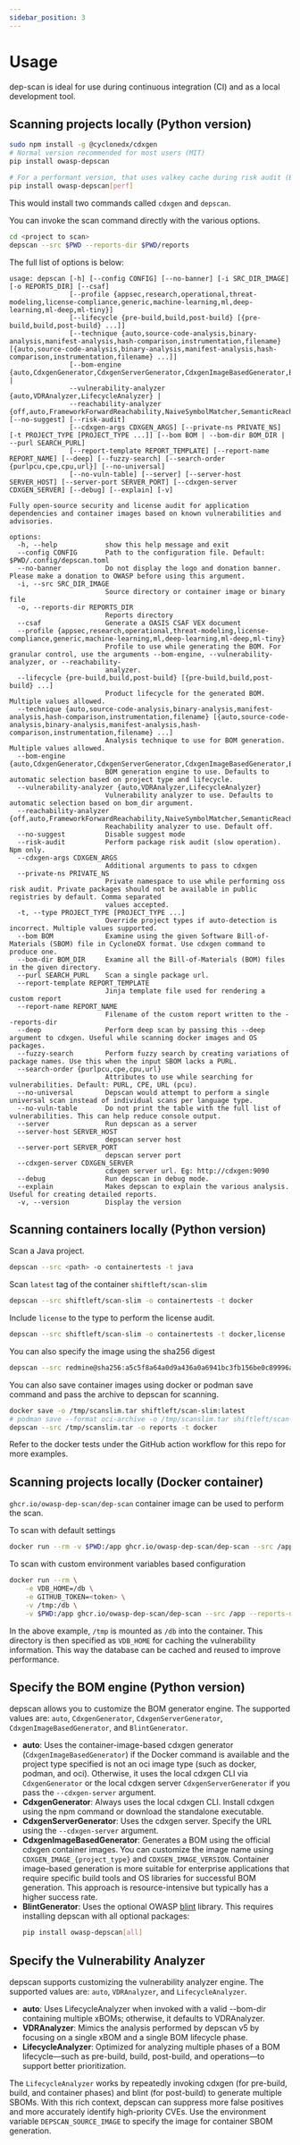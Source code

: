 ```yaml
---
sidebar_position: 3
---
```


# Usage

dep-scan is ideal for use during continuous integration (CI) and as a local development tool.

## Scanning projects locally (Python version)

```bash
sudo npm install -g @cyclonedx/cdxgen
# Normal version recommended for most users (MIT)
pip install owasp-depscan

# For a performant version, that uses valkey cache during risk audit (BSD-3-Clause)
pip install owasp-depscan[perf]
```

This would install two commands called `cdxgen` and `depscan`.

You can invoke the scan command directly with the various options.

```bash
cd <project to scan>
depscan --src $PWD --reports-dir $PWD/reports
```

The full list of options is below:

```text
usage: depscan [-h] [--config CONFIG] [--no-banner] [-i SRC_DIR_IMAGE] [-o REPORTS_DIR] [--csaf]
               [--profile {appsec,research,operational,threat-modeling,license-compliance,generic,machine-learning,ml,deep-learning,ml-deep,ml-tiny}]
               [--lifecycle {pre-build,build,post-build} [{pre-build,build,post-build} ...]]
               [--technique {auto,source-code-analysis,binary-analysis,manifest-analysis,hash-comparison,instrumentation,filename} [{auto,source-code-analysis,binary-analysis,manifest-analysis,hash-comparison,instrumentation,filename} ...]]
               [--bom-engine {auto,CdxgenGenerator,CdxgenServerGenerator,CdxgenImageBasedGenerator,BlintGenerator} |
               --vulnerability-analyzer {auto,VDRAnalyzer,LifecycleAnalyzer} |
               --reachability-analyzer {off,auto,FrameworkForwardReachability,NaiveSymbolMatcher,SemanticReachability,EndpointReachability}] [--no-suggest] [--risk-audit]
               [--cdxgen-args CDXGEN_ARGS] [--private-ns PRIVATE_NS] [-t PROJECT_TYPE [PROJECT_TYPE ...]] [--bom BOM | --bom-dir BOM_DIR | --purl SEARCH_PURL]
               [--report-template REPORT_TEMPLATE] [--report-name REPORT_NAME] [--deep] [--fuzzy-search] [--search-order {purlpcu,cpe,cpu,url}] [--no-universal]
               [--no-vuln-table] [--server] [--server-host SERVER_HOST] [--server-port SERVER_PORT] [--cdxgen-server CDXGEN_SERVER] [--debug] [--explain] [-v]

Fully open-source security and license audit for application dependencies and container images based on known vulnerabilities and advisories.

options:
  -h, --help            show this help message and exit
  --config CONFIG       Path to the configuration file. Default: $PWD/.config/depscan.toml
  --no-banner           Do not display the logo and donation banner. Please make a donation to OWASP before using this argument.
  -i, --src SRC_DIR_IMAGE
                        Source directory or container image or binary file
  -o, --reports-dir REPORTS_DIR
                        Reports directory
  --csaf                Generate a OASIS CSAF VEX document
  --profile {appsec,research,operational,threat-modeling,license-compliance,generic,machine-learning,ml,deep-learning,ml-deep,ml-tiny}
                        Profile to use while generating the BOM. For granular control, use the arguments --bom-engine, --vulnerability-analyzer, or --reachability-
                        analyzer.
  --lifecycle {pre-build,build,post-build} [{pre-build,build,post-build} ...]
                        Product lifecycle for the generated BOM. Multiple values allowed.
  --technique {auto,source-code-analysis,binary-analysis,manifest-analysis,hash-comparison,instrumentation,filename} [{auto,source-code-analysis,binary-analysis,manifest-analysis,hash-comparison,instrumentation,filename} ...]
                        Analysis technique to use for BOM generation. Multiple values allowed.
  --bom-engine {auto,CdxgenGenerator,CdxgenServerGenerator,CdxgenImageBasedGenerator,BlintGenerator}
                        BOM generation engine to use. Defaults to automatic selection based on project type and lifecycle.
  --vulnerability-analyzer {auto,VDRAnalyzer,LifecycleAnalyzer}
                        Vulnerability analyzer to use. Defaults to automatic selection based on bom_dir argument.
  --reachability-analyzer {off,auto,FrameworkForwardReachability,NaiveSymbolMatcher,SemanticReachability,EndpointReachability}
                        Reachability analyzer to use. Default off.
  --no-suggest          Disable suggest mode
  --risk-audit          Perform package risk audit (slow operation). Npm only.
  --cdxgen-args CDXGEN_ARGS
                        Additional arguments to pass to cdxgen
  --private-ns PRIVATE_NS
                        Private namespace to use while performing oss risk audit. Private packages should not be available in public registries by default. Comma separated
                        values accepted.
  -t, --type PROJECT_TYPE [PROJECT_TYPE ...]
                        Override project types if auto-detection is incorrect. Multiple values supported.
  --bom BOM             Examine using the given Software Bill-of-Materials (SBOM) file in CycloneDX format. Use cdxgen command to produce one.
  --bom-dir BOM_DIR     Examine all the Bill-of-Materials (BOM) files in the given directory.
  --purl SEARCH_PURL    Scan a single package url.
  --report-template REPORT_TEMPLATE
                        Jinja template file used for rendering a custom report
  --report-name REPORT_NAME
                        Filename of the custom report written to the --reports-dir
  --deep                Perform deep scan by passing this --deep argument to cdxgen. Useful while scanning docker images and OS packages.
  --fuzzy-search        Perform fuzzy search by creating variations of package names. Use this when the input SBOM lacks a PURL.
  --search-order {purlpcu,cpe,cpu,url}
                        Attributes to use while searching for vulnerabilities. Default: PURL, CPE, URL (pcu).
  --no-universal        Depscan would attempt to perform a single universal scan instead of individual scans per language type.
  --no-vuln-table       Do not print the table with the full list of vulnerabilities. This can help reduce console output.
  --server              Run depscan as a server
  --server-host SERVER_HOST
                        depscan server host
  --server-port SERVER_PORT
                        depscan server port
  --cdxgen-server CDXGEN_SERVER
                        cdxgen server url. Eg: http://cdxgen:9090
  --debug               Run depscan in debug mode.
  --explain             Makes depscan to explain the various analysis. Useful for creating detailed reports.
  -v, --version         Display the version
```

## Scanning containers locally (Python version)

Scan a Java project.

```bash
depscan --src <path> -o containertests -t java
```

Scan `latest` tag of the container `shiftleft/scan-slim`

```bash
depscan --src shiftleft/scan-slim -o containertests -t docker
```

Include `license` to the type to perform the license audit.

```bash
depscan --src shiftleft/scan-slim -o containertests -t docker,license
```

You can also specify the image using the sha256 digest

```bash
depscan --src redmine@sha256:a5c5f8a64a0d9a436a0a6941bc3fb156be0c89996add834fe33b66ebeed2439e -o containertests -t docker
```

You can also save container images using docker or podman save command and pass the archive to depscan for scanning.

```bash
docker save -o /tmp/scanslim.tar shiftleft/scan-slim:latest
# podman save --format oci-archive -o /tmp/scanslim.tar shiftleft/scan-slim:latest
depscan --src /tmp/scanslim.tar -o reports -t docker
```

Refer to the docker tests under the GitHub action workflow for this repo for more examples.

## Scanning projects locally (Docker container)

`ghcr.io/owasp-dep-scan/dep-scan` container image can be used to perform the scan.

To scan with default settings

```bash
docker run --rm -v $PWD:/app ghcr.io/owasp-dep-scan/dep-scan --src /app --reports-dir /app/reports
```

To scan with custom environment variables based configuration

```bash
docker run --rm \
    -e VDB_HOME=/db \
    -e GITHUB_TOKEN=<token> \
    -v /tmp:/db \
    -v $PWD:/app ghcr.io/owasp-dep-scan/dep-scan --src /app --reports-dir /app/reports
```

In the above example, `/tmp` is mounted as `/db` into the container. This directory is then specified as `VDB_HOME` for caching the vulnerability information. This way the database can be cached and reused to improve performance.

## Specify the BOM engine (Python version)

depscan allows you to customize the BOM generator engine. The supported values are: `auto`, `CdxgenGenerator`, `CdxgenServerGenerator`, `CdxgenImageBasedGenerator`, and `BlintGenerator`.

- **auto**: Uses the container-image-based cdxgen generator (`CdxgenImageBasedGenerator`) if the Docker command is available and the project type specified is not an oci image type (such as docker, podman, and oci). Otherwise, it uses the local cdxgen CLI via `CdxgenGenerator` or the local cdxgen server `CdxgenServerGenerator` if you pass the `--cdxgen-server` argument.
- **CdxgenGenerator**: Always uses the local cdxgen CLI. Install cdxgen using the npm command or download the standalone executable.
- **CdxgenServerGenerator**: Uses the cdxgen server. Specify the URL using the `--cdxgen-server` argument.
- **CdxgenImageBasedGenerator**: Generates a BOM using the official cdxgen container images. You can customize the image name using `CDXGEN_IMAGE_{project_type}` and `CDXGEN_IMAGE_VERSION`. Container image–based generation is more suitable for enterprise applications that require specific build tools and OS libraries for successful BOM generation. This approach is resource-intensive but typically has a higher success rate.
- **BlintGenerator**: Uses the optional OWASP [blint](https://github.com/owasp-dep-scan/blint) library. This requires installing depscan with all optional packages:
    ```bash
    pip install owasp-depscan[all]
    ```

## Specify the Vulnerability Analyzer

depscan supports customizing the vulnerability analyzer engine. The supported values are: `auto`, `VDRAnalyzer`, and `LifecycleAnalyzer`.

- **auto**: Uses LifecycleAnalyzer when invoked with a valid --bom-dir containing multiple xBOMs; otherwise, it defaults to VDRAnalyzer.
- **VDRAnalyzer**: Mimics the analysis performed by depscan v5 by focusing on a single xBOM and a single BOM lifecycle phase.
- **LifecycleAnalyzer**: Optimized for analyzing multiple phases of a BOM lifecycle—such as pre-build, build, post-build, and operations—to support better prioritization.

The `LifecycleAnalyzer` works by repeatedly invoking cdxgen (for pre-build, build, and container phases) and blint (for post-build) to generate multiple SBOMs. With this rich context, depscan can suppress more false positives and more accurately identify high-priority CVEs. Use the environment variable `DEPSCAN_SOURCE_IMAGE` to specify the image for container SBOM generation.
